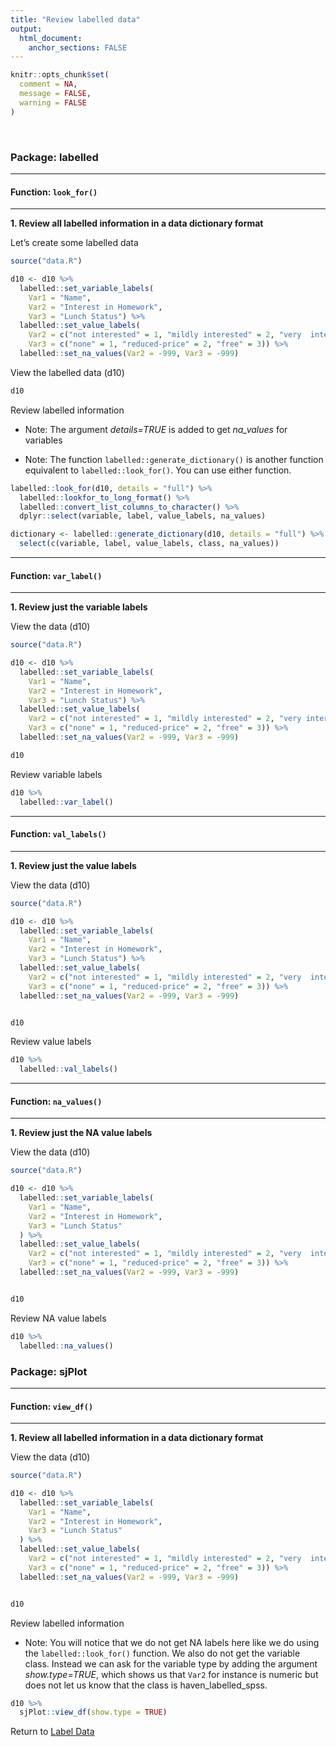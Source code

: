 ```yaml
---
title: "Review labelled data"
output: 
  html_document:
    anchor_sections: FALSE
---
```


```r
knitr::opts_chunk$set(
  comment = NA,
  message = FALSE,
  warning = FALSE
)
```

<br>


### Package: labelled

---

#### Function: `look_for()`

---

**1\. Review all labelled information in a data dictionary format**

Let's create some labelled data

```r

source("data.R")
```


```r

d10 <- d10 %>%
  labelled::set_variable_labels(
    Var1 = "Name",
    Var2 = "Interest in Homework",
    Var3 = "Lunch Status") %>%
  labelled::set_value_labels(
    Var2 = c("not interested" = 1, "mildly interested" = 2, "very  interested" = 3), 
    Var3 = c("none" = 1, "reduced-price" = 2, "free" = 3)) %>%
  labelled::set_na_values(Var2 = -999, Var3 = -999)
```

View the labelled data (d10)

```r

d10
```

Review labelled information

* Note: The argument *details=TRUE* is added to get *na_values* for variables

* Note: The function `labelled::generate_dictionary()` is another function equivalent to `labelled::look_for()`. You can use either function.

```r

labelled::look_for(d10, details = "full") %>%
  labelled::lookfor_to_long_format() %>%
  labelled::convert_list_columns_to_character() %>%
  dplyr::select(variable, label, value_labels, na_values)
```

```r

dictionary <- labelled::generate_dictionary(d10, details = "full") %>%
  select(c(variable, label, value_labels, class, na_values))
```

---

#### Function: `var_label()`

---

**1\. Review just the variable labels**

View the data (d10)

```r

source("data.R")

d10 <- d10 %>%
  labelled::set_variable_labels(
    Var1 = "Name",
    Var2 = "Interest in Homework",
    Var3 = "Lunch Status") %>%
  labelled::set_value_labels(
    Var2 = c("not interested" = 1, "mildly interested" = 2, "very interested" = 3), 
    Var3 = c("none" = 1, "reduced-price" = 2, "free" = 3)) %>%
  labelled::set_na_values(Var2 = -999, Var3 = -999)

d10

```

Review variable labels

```r

d10 %>%
  labelled::var_label()
```

---

#### Function: `val_labels()`

---

**1\. Review just the value labels**

View the data (d10)

```r

source("data.R")

d10 <- d10 %>%
  labelled::set_variable_labels(
    Var1 = "Name",
    Var2 = "Interest in Homework",
    Var3 = "Lunch Status") %>%
  labelled::set_value_labels(
    Var2 = c("not interested" = 1, "mildly interested" = 2, "very  interested" = 3), 
    Var3 = c("none" = 1, "reduced-price" = 2, "free" = 3)) %>%
  labelled::set_na_values(Var2 = -999, Var3 = -999)


d10
```

Review value labels

```r

d10 %>%
  labelled::val_labels()
```

---

#### Function: `na_values()`

---

**1\. Review just the NA value labels**

View the data (d10)

```r

source("data.R")

d10 <- d10 %>%
  labelled::set_variable_labels(
    Var1 = "Name",
    Var2 = "Interest in Homework",
    Var3 = "Lunch Status"
  ) %>%
  labelled::set_value_labels(
    Var2 = c("not interested" = 1, "mildly interested" = 2, "very  interested" = 3), 
    Var3 = c("none" = 1, "reduced-price" = 2, "free" = 3)) %>%
  labelled::set_na_values(Var2 = -999, Var3 = -999)


d10
```

Review NA value labels

```r

d10 %>% 
  labelled::na_values()
```


### Package: sjPlot

---

#### Function: `view_df()`

---

**1\. Review all labelled information in a data dictionary format**

View the data (d10)

```r

source("data.R")

d10 <- d10 %>%
  labelled::set_variable_labels(
    Var1 = "Name",
    Var2 = "Interest in Homework",
    Var3 = "Lunch Status"
  ) %>%
  labelled::set_value_labels(
    Var2 = c("not interested" = 1, "mildly interested" = 2, "very  interested" = 3), 
    Var3 = c("none" = 1, "reduced-price" = 2, "free" = 3)) %>%
  labelled::set_na_values(Var2 = -999, Var3 = -999)


d10
```

Review labelled information

* Note: You will notice that we do not get NA labels here like we do using the `labelled::look_for()` function. We also do not get the variable class. Instead we can ask for the variable type by adding the argument *show.type=TRUE*, which shows us that `Var2` for instance is numeric but does not let us know that the class is haven_labelled_spss.

```r

d10 %>%
  sjPlot::view_df(show.type = TRUE)

```

Return to [Label Data](https://github.com/Cghlewis/data-wrangling-functions/wiki/Label Data)
